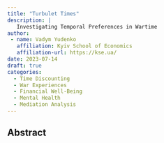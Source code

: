 ```yaml
---
title: "Turbulet Times"
description: |
   Investigating Temporal Preferences in Wartime
author: 
 - name: Vadym Yudenko
   affiliation: Kyiv School of Economics
   affiliation-url: https://kse.ua/
date: 2023-07-14
draft: true 
categories:
  - Time Discounting
  - War Experiences
  - Financial Well-Being
  - Mental Health
  - Mediation Analysis
---
```



<!-- ```{=html} -->
<!-- <iframe class="slide-deck" src="reveal_js_presentaion.html"></iframe> -->
<!-- ``` -->


<!-- [{{< fa file-pdf >}} MA Thesis](ma_thesis_vyudenko.pdf) &nbsp; -->
<!-- [ {{< fa chalkboard-teacher >}} Slides ](pres_thesis_vyudenko.pdf) -->


## Abstract
